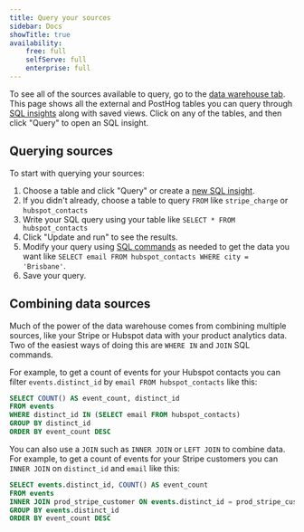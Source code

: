 ```yaml
---
title: Query your sources
sidebar: Docs
showTitle: true
availability:
    free: full
    selfServe: full
    enterprise: full
---
```



To see all of the sources available to query, go to the [data warehouse tab](https://us.posthog.com/data-warehouse). This page shows all the external and PostHog tables you can query through [SQL insights](/docs/product-analytics/sql) along with saved views. Click on any of the tables, and then click "Query" to open an SQL insight.

<ProductScreenshot
  imageLight={DataWarehouseLight} 
  imageDark={DataWarehouseDark} 
  alt="Data warehouse tab in PostHog app" 
  classes="rounded"
/>

## Querying sources

To start with querying your sources:

1. Choose a table and click "Query" or create a [new SQL insight](https://us.posthog.com/insights/new).
2. If you didn't already, choose a table to query `FROM` like `stripe_charge` or `hubspot_contacts`
3. Write your SQL query using your table like `SELECT * FROM hubspot_contacts`
4. Click "Update and run" to see the results.
5. Modify your query using [SQL commands](/docs/product-analytics/sql) as needed to get the data you want like `SELECT email FROM hubspot_contacts WHERE city = 'Brisbane'`.
6. Save your query.

<ProductScreenshot
    imageLight={QueryLight} 
    imageDark={QueryDark} 
    alt="Querying a source in PostHog" 
    classes="rounded"
  />

## Combining data sources

Much of the power of the data warehouse comes from combining multiple sources, like your Stripe or Hubspot data with your product analytics data. Two of the easiest ways of doing this are `WHERE IN` and `JOIN` SQL commands.

For example, to get a count of events for your Hubspot contacts you can filter `events.distinct_id` by `email FROM hubspot_contacts` like this:

```sql
SELECT COUNT() AS event_count, distinct_id
FROM events
WHERE distinct_id IN (SELECT email FROM hubspot_contacts)
GROUP BY distinct_id
ORDER BY event_count DESC
```

You can also use a `JOIN` such as `INNER JOIN` or `LEFT JOIN` to combine data. For example, to get a count of events for your Stripe customers you can `INNER JOIN` on `distinct_id` and `email` like this:

```SQL
SELECT events.distinct_id, COUNT() AS event_count
FROM events
INNER JOIN prod_stripe_customer ON events.distinct_id = prod_stripe_customer.email
GROUP BY events.distinct_id
ORDER BY event_count DESC
```
